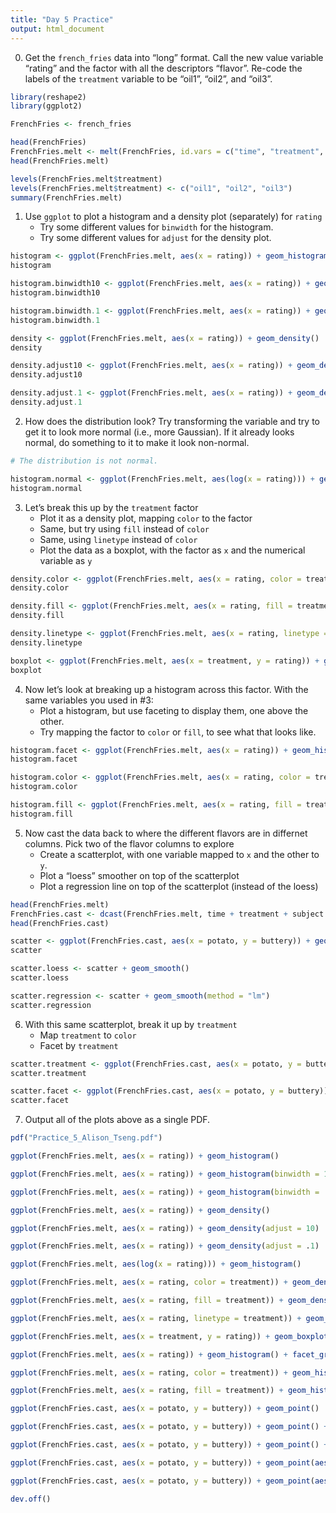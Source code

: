 ```yaml
---
title: "Day 5 Practice"
output: html_document
---
```


0. Get the `french_fries` data into "long" format.  Call the new value variable "rating" and the factor with all the descriptors "flavor". Re-code the labels of the `treatment` variable to be "oil1", "oil2", and "oil3".

```r

library(reshape2)
library(ggplot2)

FrenchFries <- french_fries

head(FrenchFries)
FrenchFries.melt <- melt(FrenchFries, id.vars = c("time", "treatment", "subject", "rep"), value.name = "rating", variable.name = "flavor")
head(FrenchFries.melt)

levels(FrenchFries.melt$treatment)
levels(FrenchFries.melt$treatment) <- c("oil1", "oil2", "oil3")
summary(FrenchFries.melt)

```

1. Use `ggplot` to plot a histogram and a density plot (separately) for `rating` 
   - Try some different values for `binwidth` for the histogram.
   - Try some different values for `adjust` for the density plot.

```r

histogram <- ggplot(FrenchFries.melt, aes(x = rating)) + geom_histogram()
histogram

histogram.binwidth10 <- ggplot(FrenchFries.melt, aes(x = rating)) + geom_histogram(binwidth = 10)
histogram.binwidth10

histogram.binwidth.1 <- ggplot(FrenchFries.melt, aes(x = rating)) + geom_histogram(binwidth = .1)
histogram.binwidth.1

density <- ggplot(FrenchFries.melt, aes(x = rating)) + geom_density()
density

density.adjust10 <- ggplot(FrenchFries.melt, aes(x = rating)) + geom_density(adjust = 10)
density.adjust10

density.adjust.1 <- ggplot(FrenchFries.melt, aes(x = rating)) + geom_density(adjust = .1)
density.adjust.1

```


2. How does the distribution look?  Try transforming the variable and try to get it to look more normal (i.e., more Gaussian).  If it already looks normal, do something to it to make it look non-normal.

```r

# The distribution is not normal.

histogram.normal <- ggplot(FrenchFries.melt, aes(log(x = rating))) + geom_histogram()
histogram.normal

```

3. Let's break this up by the `treatment` factor
   - Plot it as a density plot, mapping `color` to the factor
   - Same, but try using `fill` instead of `color`
   - Same, using `linetype` instead of `color`
   - Plot the data as a boxplot, with the factor as `x` and the numerical variable as `y`

```r

density.color <- ggplot(FrenchFries.melt, aes(x = rating, color = treatment)) + geom_density()
density.color

density.fill <- ggplot(FrenchFries.melt, aes(x = rating, fill = treatment)) + geom_density()
density.fill

density.linetype <- ggplot(FrenchFries.melt, aes(x = rating, linetype = treatment)) + geom_density()
density.linetype

boxplot <- ggplot(FrenchFries.melt, aes(x = treatment, y = rating)) + geom_boxplot()
boxplot

```

4. Now let's look at breaking up a histogram across this factor.  With the same variables you used in #3:
   - Plot a histogram, but use faceting to display them, one above the other.
   - Try mapping the factor to `color` or `fill`, to see what that looks like.

```r

histogram.facet <- ggplot(FrenchFries.melt, aes(x = rating)) + geom_histogram() + facet_grid(treatment ~ .)
histogram.facet

histogram.color <- ggplot(FrenchFries.melt, aes(x = rating, color = treatment)) + geom_histogram()
histogram.color

histogram.fill <- ggplot(FrenchFries.melt, aes(x = rating, fill = treatment)) + geom_histogram()
histogram.fill

```

5. Now cast the data back to where the different flavors are in differnet columns. Pick two of the flavor columns to explore
   - Create a scatterplot, with one variable mapped to `x` and the other to `y`.
   - Plot a "loess" smoother on top of the scatterplot
   - Plot a regression line on top of the scatterplot (instead of the loess)
   
```r

head(FrenchFries.melt)
FrenchFries.cast <- dcast(FrenchFries.melt, time + treatment + subject + rep ~ flavor, value.var = "rating")
head(FrenchFries.cast)

scatter <- ggplot(FrenchFries.cast, aes(x = potato, y = buttery)) + geom_point()
scatter

scatter.loess <- scatter + geom_smooth()
scatter.loess

scatter.regression <- scatter + geom_smooth(method = "lm")
scatter.regression

```

6. With this same scatterplot, break it up by `treatment`
   - Map `treatment` to `color`
   - Facet by `treatment`

```r

scatter.treatment <- ggplot(FrenchFries.cast, aes(x = potato, y = buttery)) + geom_point(aes(color = treatment))
scatter.treatment

scatter.facet <- ggplot(FrenchFries.cast, aes(x = potato, y = buttery)) + geom_point(aes(color = treatment)) + facet_grid(treatment ~ .)
scatter.facet

```


7. Output all of the plots above as a single PDF.

```r

pdf("Practice_5_Alison_Tseng.pdf")

ggplot(FrenchFries.melt, aes(x = rating)) + geom_histogram()

ggplot(FrenchFries.melt, aes(x = rating)) + geom_histogram(binwidth = 10)

ggplot(FrenchFries.melt, aes(x = rating)) + geom_histogram(binwidth = .1)

ggplot(FrenchFries.melt, aes(x = rating)) + geom_density()

ggplot(FrenchFries.melt, aes(x = rating)) + geom_density(adjust = 10)

ggplot(FrenchFries.melt, aes(x = rating)) + geom_density(adjust = .1)

ggplot(FrenchFries.melt, aes(log(x = rating))) + geom_histogram()

ggplot(FrenchFries.melt, aes(x = rating, color = treatment)) + geom_density()

ggplot(FrenchFries.melt, aes(x = rating, fill = treatment)) + geom_density()

ggplot(FrenchFries.melt, aes(x = rating, linetype = treatment)) + geom_density()

ggplot(FrenchFries.melt, aes(x = treatment, y = rating)) + geom_boxplot()

ggplot(FrenchFries.melt, aes(x = rating)) + geom_histogram() + facet_grid(treatment ~ .)

ggplot(FrenchFries.melt, aes(x = rating, color = treatment)) + geom_histogram()

ggplot(FrenchFries.melt, aes(x = rating, fill = treatment)) + geom_histogram()

ggplot(FrenchFries.cast, aes(x = potato, y = buttery)) + geom_point()

ggplot(FrenchFries.cast, aes(x = potato, y = buttery)) + geom_point() + geom_smooth()

ggplot(FrenchFries.cast, aes(x = potato, y = buttery)) + geom_point() + geom_smooth(method = "lm")

ggplot(FrenchFries.cast, aes(x = potato, y = buttery)) + geom_point(aes(color = treatment))

ggplot(FrenchFries.cast, aes(x = potato, y = buttery)) + geom_point(aes(color = treatment)) + facet_grid(treatment ~ .)

dev.off()

```
